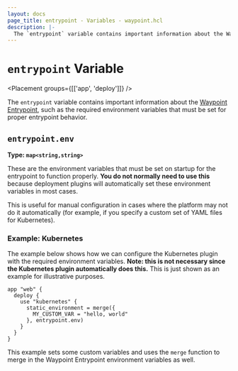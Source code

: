 ```yaml
---
layout: docs
page_title: entrypoint - Variables - waypoint.hcl
description: |-
  The `entrypoint` variable contains important information about the Waypoint Entrypoint, such as the required environment variables that must be set for proper entrypoint behavior.
---
```


# `entrypoint` Variable

<Placement groups={[['app', 'deploy']]} />

The `entrypoint` variable contains important information about
the [Waypoint Entrypoint](/waypoint/docs/entrypoint), such as the required
environment variables that must be set for proper entrypoint behavior.

## `entrypoint.env`

**Type: `map<string,string>`**

These are the environment variables that must be set on startup
for the entrypoint to function properly. **You do not normally need
to use this** because deployment plugins will automatically set these
environment variables in most cases.

This is useful for manual configuration in cases where the platform
may not do it automatically (for example, if you specify a custom set
of YAML files for Kubernetes).

### Example: Kubernetes

The example below shows how we can configure the Kubernetes plugin
with the required environment variables. **Note: this is not necessary
since the Kubernetes plugin automatically does this.** This is just
shown as an example for illustrative purposes.

```hcl
app "web" {
  deploy {
    use "kubernetes" {
      static_environment = merge({
        MY_CUSTOM_VAR = "hello, world"
      }, entrypoint.env)
    }
  }
}
```

This example sets some custom variables and uses the `merge` function
to merge in the Waypoint Entrypoint environment variables as well.
